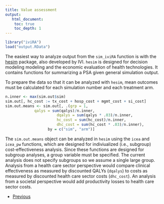 ```yaml
---
title: Value assessment 
output: 
   html_document:
    toc: true
    toc_depth: 1
---
```


```r
library("iviRA")
load("output.RData")
```

The easiest way to analyze output from the `sim_iviRA` function is with the [hesim](http://devinincerti.com/hesim/) package, also developed by IVI. `hesim` is designed for decision modeling modeling and the economic evaluation of health technologies. It contains functions for summarizing a PSA given general simulation output.

To prepare the data so that it can be analyzed with `hesim`, mean outcomes must be calculated for each simulation number and each treatment arm.

```r
n.inner <- max(sim.out$sim)
sim.out[, hc_cost := tx_cost + hosp_cost + mgmt_cost + si_cost]
sim.out.means <- sim.out[, .(grp = 1,
             qalys = sum(qalys)/n.inner,
                       dqalys = sum(qalys * .03)/n.inner,
                       hc_cost = sum(hc_cost)/n.inner,
                       dhc_cost = sum(hc_cost * .03)/n.inner),
                   by = c("sim", "arm")]
```

The `sim.out.means` object can be analyzed in `hesim` using the `icea` and `icea_pw` functions, which are designed for indiviualized (i.e., subgroup) cost-effectiveness analysis. Since these functions are designed for subgroup analyses, a group variable must be specified. The current analysis does not specify subgroups so we assume a single large group. Analysis from a health care sector perspective would compare clinical effectiveness as measured by discounted QALYs (`dqalys`) to costs as measured by discounted health care sector costs (`dhc_cost`). An analysis from a societal perspective would add productivity losses to health care sector costs.  

<div>
<ul class="pager">
  <li class="previous"><a href="05-ips.html">Previous</a></li>
</ul>
</div>
